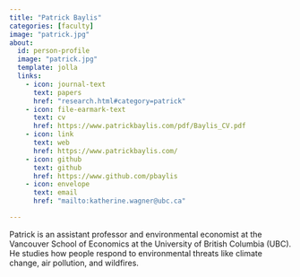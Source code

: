 ```yaml
---
title: "Patrick Baylis"
categories: [faculty]
image: "patrick.jpg"
about:
  id: person-profile
  image: "patrick.jpg"
  template: jolla
  links:
    - icon: journal-text
      text: papers
      href: "research.html#category=patrick"
    - icon: file-earmark-text
      text: cv
      href: https://www.patrickbaylis.com/pdf/Baylis_CV.pdf
    - icon: link
      text: web
      href: https://www.patrickbaylis.com/
    - icon: github
      text: github
      href: https://www.github.com/pbaylis
    - icon: envelope
      text: email
      href: "mailto:katherine.wagner@ubc.ca"

---
```

Patrick is an assistant professor and environmental economist at the Vancouver School of Economics at the University of British Columbia (UBC). He studies how people respond to environmental threats like climate change, air pollution, and wildfires.
